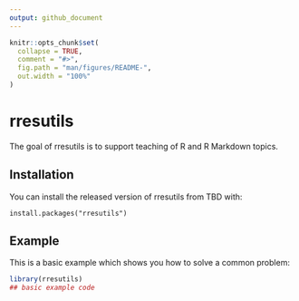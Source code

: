 ```yaml
---
output: github_document
---
```


<!-- README.md is generated from README.Rmd. Please edit that file -->

```r
knitr::opts_chunk$set(
  collapse = TRUE,
  comment = "#>",
  fig.path = "man/figures/README-",
  out.width = "100%"
)
```

# rresutils

<!-- badges: start -->
<!-- badges: end -->

The goal of rresutils is to support teaching of R and R Markdown topics.

## Installation

You can install the released version of rresutils from TBD with:

``` block
install.packages("rresutils")

```

## Example

This is a basic example which shows you how to solve a common problem:

```r
library(rresutils)
## basic example code
```


